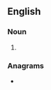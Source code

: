 ==English==

===Noun===
{{head|en|noun form}}

# {{plural of|en|Ugandan}}

===Anagrams===
* {{anagrams|en|a=aadgnnsu|Dunagans|sandunga}}